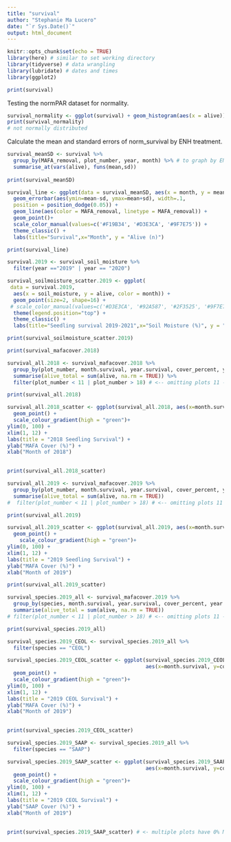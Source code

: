 ```yaml
---
title: "survival"
author: "Stephanie Ma Lucero"
date: "`r Sys.Date()`"
output: html_document
---
```


```r
knitr::opts_chunk$set(echo = TRUE)
library(here) # similar to set working directory
library(tidyverse) # data wrangling
library(lubridate) # dates and times
library(ggplot2)
```

```r
print(survival)
```
Testing the normPAR dataset for normality.
```r
survival_normality <- ggplot(survival) + geom_histogram(aes(x = alive))
print(survival_normality)
# not normally distributed
```
Calculate the mean and standard errors of norm_survival by ENH treatment.
```r

survival_meanSD <- survival %>%
  group_by(MAFA_removal, plot_number, year, month) %>% # to graph by ENH treatment
  summarise_at(vars(alive), funs(mean,sd)) 
 
print(survival_meanSD)
```

```r
survival_line <- ggplot(data = survival_meanSD, aes(x = month, y = mean, group=MAFA_removal)) +
  geom_errorbar(aes(ymin=mean-sd, ymax=mean+sd), width=.1, 
  position = position_dodge(0.05)) +
  geom_line(aes(color = MAFA_removal, linetype = MAFA_removal)) +
  geom_point()+
  scale_color_manual(values=c('#F19B34', '#D3E3CA', '#9F7E75')) +
  theme_classic() +
  labs(title="Survival",x="Month", y = "Alive (n)")

print(survival_line)
```

```r
survival.2019 <- survival_soil_moisture %>% 
  filter(year =="2019" | year == "2020")  

survival_soilmoisture_scatter.2019 <- ggplot(
 data = survival.2019,
  aes(x = soil_moisture, y = alive, color = month)) +
  geom_point(size=2, shape=16) +
 # scale_color_manual(values=c('#D3E3CA', '#92A587', '#2F3525', '#9F7E75', '#B9B994', '#F19B34')) +
  theme(legend.position="top") +
  theme_classic() +
  labs(title="Seedling survival 2019-2021",x="Soil Moisture (%)", y = "Total seedling survival (#)")

print(survival_soilmoisture_scatter.2019)
```


```r
print(survival_mafacover.2018)
```
```r
survival_all.2018 <- survival_mafacover.2018 %>% 
  group_by(plot_number, month.survival, year.survival, cover_percent, year.MAFAcover) %>% 
  summarise(alive_total = sum(alive, na.rm = TRUE)) %>% 
  filter(plot_number < 11 | plot_number > 18) # <-- omitting plots 11 - 18 because two data collections in one month

print(survival_all.2018)
```
```r
survival_all.2018_scatter <- ggplot(survival_all.2018, aes(x=month.survival, y=cover_percent, color = alive_total)) + 
  geom_point() +
  scale_colour_gradient(high = "green")+
ylim(0, 100) +
xlim(1, 12) +
labs(title = "2018 Seedling Survival") +
ylab("MAFA Cover (%)") +
xlab("Month of 2018")
  

print(survival_all.2018_scatter)
```
```r
survival_all.2019 <- survival_mafacover.2019 %>% 
  group_by(plot_number, month.survival, year.survival, cover_percent, year.MAFAcover) %>% 
  summarise(alive_total = sum(alive, na.rm = TRUE))
#  filter(plot_number < 11 | plot_number > 18) # <-- omitting plots 11 - 18 because two data collections in one month

print(survival_all.2019)
```


```r
survival_all.2019_scatter <- ggplot(survival_all.2019, aes(x=month.survival, y=cover_percent, color = alive_total)) + 
  geom_point() +
    scale_colour_gradient(high = "green")+
ylim(0, 100) +
xlim(1, 12) +
labs(title = "2019 Seedling Survival") +
ylab("MAFA Cover (%)") +
xlab("Month of 2019")

print(survival_all.2019_scatter)
```

```r
survival_species.2019_all <- survival_mafacover.2019 %>% 
  group_by(species, month.survival, year.survival, cover_percent, year.MAFAcover) %>% 
  summarise(alive_total = sum(alive, na.rm = TRUE))
# filter(plot_number < 11 | plot_number > 18) # <-- omitting plots 11 - 18 because two data collections in one month

print(survival_species.2019_all)
```



```r

survival_species.2019_CEOL <- survival_species.2019_all %>% 
  filter(species == "CEOL")

survival_species.2019_CEOL_scatter <- ggplot(survival_species.2019_CEOL,
                                             aes(x=month.survival, y=cover_percent, color = alive_total)) + 
  geom_point() +
  scale_colour_gradient(high = "green")+
ylim(0, 100) +
xlim(1, 12) +
labs(title = "2019 CEOL Survival") +
ylab("MAFA Cover (%)") +
xlab("Month of 2019")
  

print(survival_species.2019_CEOL_scatter)
```

```r

survival_species.2019_SAAP <- survival_species.2019_all %>% 
  filter(species == "SAAP")

survival_species.2019_SAAP_scatter <- ggplot(survival_species.2019_SAAP,
                                             aes(x=month.survival, y=cover_percent, color = alive_total)) + 
  geom_point() +
  scale_colour_gradient(high = "green")+
ylim(0, 100) +
xlim(1, 12) +
labs(title = "2019 CEOL Survival") +
ylab("SAAP Cover (%)") +
xlab("Month of 2019")
  

print(survival_species.2019_SAAP_scatter) # <- multiple plots have 0% MAFA cover resulting in 12 SAAPs 
```
